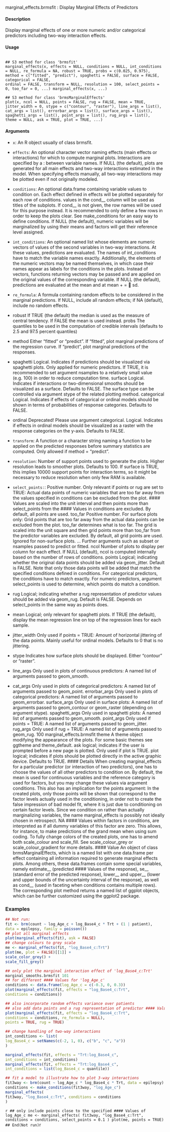 marginal_effects.brmsfit : Display Marginal Effects of Predictors

#### Description 

Display marginal effects of one or more numeric and/or categorical predictors including two-way interaction effects.

#### Usage
<pre><code>
## S3 method for class 'brmsfit'
marginal_effects(x, effects = NULL, conditions = NULL, int_conditions = NULL, re_formula = NA, robust = TRUE, probs = c(0.025, 0.975), method = c("fitted", "predict"), spaghetti = FALSE, surface = FALSE, categorical = FALSE, 
ordinal = FALSE, transform = NULL, resolution = 100, select_points = 0, too_far = 0, ...) marginal_effects(x, ...)

## S3 method for class 'brmsMarginalEffects'
plot(x, ncol = NULL, points = FALSE, rug = FALSE, mean = TRUE, jitter_width = 0, stype = c("contour", "raster"), line_args = list(),   cat_args = list(), errorbar_args = list(), surface_args = list(), spaghetti_args = list(), point_args = list(), rug_args = list(),
theme = NULL, ask = TRUE, plot = TRUE, ...)
</code></pre>

#### Arguments

* ``x``: An R object usually of class brmsfit.
* ``effects``: An optional character vector naming effects (main effects or interactions) for which to compute marginal plots. Interactions are specified by a : between variable names. If NULL (the default), plots are generated for all main effects
and two-way interactions estimated in the model. When specifying effects manually, all two-way interactions may be plotted even if not originally modeled.
* ``conditions``: An optional data.frame containing variable values to condition on. Each effect
defined in effects will be plotted separately for each row of conditions. values in the cond__ column will be used as titles of the subplots. If cond__ is not given, the row names will be used for this purpose instead. It is recommended
to only define a few rows in order to keep the plots clear. See make_conditions
for an easy way to define conditions. If NULL (the default), numeric variables will be marginalized by using their means and factors will get their reference level assigned.
* ``int_conditions``: An optional named list whose elements are numeric vectors of values of the second variables in two-way interactions. At these values, predictions are evaluated. The names of int_conditions have to match the variable names exactly.
Additionally, the elements of the numeric vectors may be named themselves, in which case their names appear as labels for the conditions in the plots. Instead of vectors, functions returning vectors may be passed and are applied on the original values of the corresponding variable. If NULL (the default), predictions are evaluated at the mean and at mean + = 􀀀 sd.
* ``re_formula``: A formula containing random effects to be considered in the marginal predictions. If NULL, include all random effects; if NA (default), include no random effects.
* robust If TRUE (the default) the median is used as the measure of central tendency. If FALSE the mean is used instead.
probs The quantiles to be used in the computation of credible intervals (defaults to 2.5 and 97.5 percent quantiles)
* method Either "fitted" or "predict". If "fitted", plot marginal predictions of the regression curve. If "predict", plot marginal predictions of the responses.
* spaghetti Logical. Indicates if predictions should be visualized via spaghetti plots. Only applied for numeric predictors. If TRUE, it is recommended to set argument nsamples to a relatively small value (e.g. 100) in order to reduce computation
time.
surface Logical. Indicates if interactions or two-dimensional smooths should be visualized
as a surface. Defaults to FALSE. The surface type can be controlled via
argument stype of the related plotting method.
categorical Logical. Indicates if effects of categorical or ordinal models should be shown in terms of probabilities of response categories. Defaults to FALSE.
* ordinal Deprecated! Please use argument categorical. Logical. Indicates if effects in ordinal models should be visualized as a raster with the response categories on the y-axis. Defaults to FALSE.

* ``transform``: A function or a character string naming a function to be applied on the predicted responses before summary statistics are computed. Only allowed if method = "predict".
* ``resolution``: Number of support points used to generate the plots. Higher resolution leads to smoother plots. Defaults to 100. If surface is TRUE, this implies 10000 support points for interaction terms, so it might be necessary to reduce resolution
when only few RAM is available.
* ``select_points:``: Positive number. Only relevant if points or rug are set to TRUE: Actual data points of numeric variables that are too far away from the values specified in conditions can be excluded from the plot. #### Values are scaled into the unit interval
and then points more than select_points from the #### Values in conditions are excluded. By default, all points are used.
too_far Positive number. For surface plots only: Grid points that are too far away from the actual data points can be excluded from the plot. too_far determines what is too far. The grid is scaled into the unit square and then grid points more than
too_far from the predictor variables are excluded. By default, all grid points are used. Ignored for non-surface plots.
... Further arguments  such as subset or nsamples passed to predict or fitted.
ncol Number of plots to display per column for each effect. If NULL (default), ncol is computed internally based on the number of rows of conditions.
points Logical; indicating whether the original data points should be added via geom_jitter.
Default is FALSE. Note that only those data points will be added that match the specified conditions defined in conditions. For categorical predictors, the conditions have to match exactly. For numeric predictors, argument select_points
is used to determine, which points do match a condition.
* rug Logical; indicating whether a rug representation of predictor values should be added via geom_rug. Default is FALSE. Depends on select_points in the same way as points does.
* mean Logical; only relevant for spaghetti plots. If TRUE (the default), display the mean regression line on top of the regression lines for each sample.
* jitter_width Only used if points = TRUE: Amount of horizontal jittering of the data points. Mainly useful for ordinal models. Defaults to 0 that is no jittering.
* stype Indicates how surface plots should be displayed. Either "contour" or "raster".
* line_args Only used in plots of continuous predictors: A named list of arguments passed
to geom_smooth.
* cat_args Only used in plots of categorical predictors: A named list of arguments
 passed to geom_point.
errorbar_args Only used in plots of categorical predictors: A named list of arguments passed to geom_errorbar.
surface_args Only used in surface plots: A named list of arguments passed to geom_contour
or geom_raster (depending on argument stype).
spaghetti_args Only used in spaghetti plots: A named list of arguments passed to geom_smooth.
point_args Only used if points = TRUE: A named list of arguments passed to geom_jitter.
rug_args Only used if rug = TRUE: A named list of arguments passed to geom_rug.
100 marginal_effects.brmsfit
theme A theme object modifying the appearance of the plots. For some basic themes
see ggtheme and theme_default.
ask logical; indicates if the user is prompted before a new page is plotted. Only used
if plot is TRUE.
plot logical; indicates if plots should be plotted directly in the active graphic device.
Defaults to TRUE.
#### Details
When creating marginal_effects for a particular predictor (or interaction of two predictors), one
has to choose the values of all other predictors to condition on. By default, the mean is used
for continuous variables and the reference category is used for factors, but you may change these
values via argument conditions. This also has an implication for the points argument: In the
created plots, only those points will be shown that correspond to the factor levels actually used in
the conditioning, in order not to create the false impression of bad model fit, where it is just due
to conditioning on certain factor levels. Since we condition on rather than actually marginalizing
variables, the name marginal_effects is possibly not ideally chosen in retrospect.
NA #### Values within factors in conditions, are interpreted as if all dummy variables of this factor are
zero. This allows, for instance, to make predictions of the grand mean when using sum coding.
To fully change colors of the created plots, one has to amend both scale_colour and scale_fill.
See scale_colour_grey or scale_colour_gradient for more details.
#### Value
An object of class brmsMarginalEffects, which is a named list with one data.frame per effect containing
all information required to generate marginal effects plots. Among others, these data.frames
contain some special variables, namely estimate__ (predicted #### Values of the response), se__ (standard
error of the predicted response), lower__ and upper__ (lower and upper bounds of the uncertainty
interval of the response), as well as cond__ (used in faceting when conditions contains
multiple rows).
The corresponding plot method returns a named list of ggplot objects, which can be further customized
using the ggplot2 package.

### Examples
```r
## Not run:
fit <- brm(count ~ log_Age_c + log_Base4_c * Trt + (1 | patient),
data = epilepsy, family = poisson())
## plot all marginal effects
plot(marginal_effects(fit), ask = FALSE)
## change colours to grey scale
me <- marginal_effects(fit, "log_Base4_c:Trt")
plot(me, plot = FALSE)[[1]] +
scale_color_grey() +
scale_fill_grey()
```

```r
## only plot the marginal interaction effect of 'log_Base4_c:Trt'
marginal_smooths.brmsfit 101
## for different #### Values for 'log_Age_c'
conditions <- data.frame(log_Age_c = c(-0.3, 0, 0.3))
plot(marginal_effects(fit, effects = "log_Base4_c:Trt",
conditions = conditions))
```

```r
## also incorporate random effects variance over patients
## also add data points and a rug representation of predictor #### Values
plot(marginal_effects(fit, effects = "log_Base4_c:Trt",
conditions = conditions, re_formula = NULL),
points = TRUE, rug = TRUE)
```

```r
## change handling of two-way interactions
int_conditions <- list(
log_Base4_c = setNames(c(-2, 1, 0), c("b", "c", "a"))
)
```

```r
marginal_effects(fit, effects = "Trt:log_Base4_c",
int_conditions = int_conditions)
marginal_effects(fit, effects = "Trt:log_Base4_c",
int_conditions = list(log_Base4_c = quantile))
```

```r
## fit a model to illustrate how to plot 3-way interactions
fit3way <- brm(count ~ log_Age_c * log_Base4_c * Trt, data = epilepsy)
conditions <- make_conditions(fit3way, "log_Age_c")
marginal_effects(
fit3way, "log_Base4_c:Trt", conditions = conditions
)
```

```r
## only include points close to the specified #### Values of log_Age_c
me <- marginal_effects(
fit3way, "log_Base4_c:Trt", conditions = conditions,
select_points = 0.1
)
plot(me, points = TRUE)
## End(Not run)
```r
